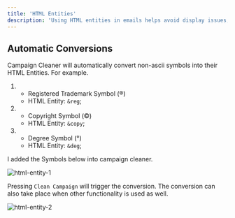 ```yaml
---
title: 'HTML Entities'
description: 'Using HTML entities in emails helps avoid display issues, rendering problems, and security risks, ensuring your content appears as intended across clients.'
---
```



## Automatic Conversions

Campaign Cleaner will automatically convert non-ascii symbols into their HTML Entities.  For example.


1. - Registered Trademark Symbol (®)
   - HTML Entity: `&reg`;
   
2. - Copyright Symbol (©)
   - HTML Entity: `&copy`;

3. - Degree Symbol (°)
   - HTML Entity: `&deg`;


I added the Symbols below into campaign cleaner.

![html-entity-1](/images/html-entity-1.png)

Pressing `Clean Campaign` will trigger the conversion. The conversion can also take place when other functionality is used as well. 

![html-entity-2](/images/html-entity-2.png)
